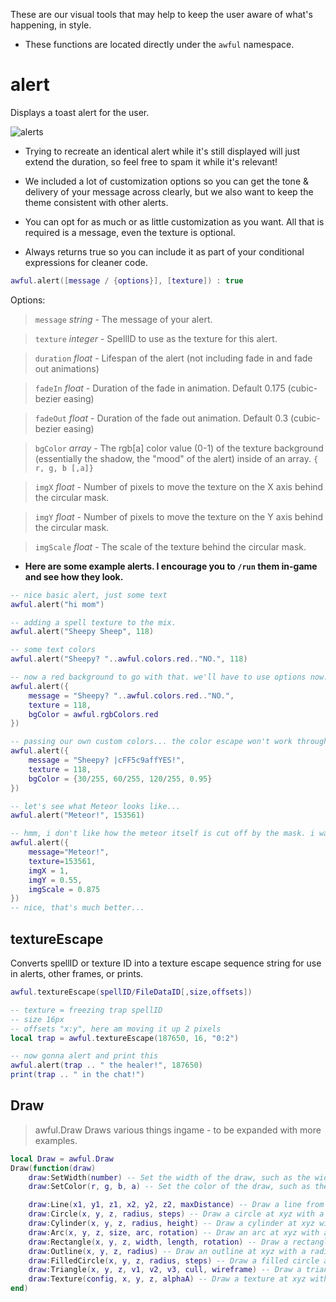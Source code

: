 
These are our visual tools that may help to keep the user aware of what's happening, in style.

- These functions are located directly under the `awful` namespace.

# **alert**

Displays a toast alert for the user.

![alerts](/gifs/alerts.gif)

- Trying to recreate an identical alert while it's still displayed will just extend the duration, so feel free to spam it while it's relevant!

- We included a lot of customization options so you can get the tone & delivery of your message across clearly, but we also want to keep the theme consistent with other alerts.

- You can opt for as much or as little customization as you want. All that is required is a message, even the texture is optional.

- Always returns true so you can include it as part of your conditional expressions for cleaner code.

```lua
awful.alert([message / {options}], [texture]) : true
```

Options:

> `message` _string_ - The message of your alert.

> `texture` _integer_ - SpellID to use as the texture for this alert.

> `duration` _float_ - Lifespan of the alert (not including fade in and fade out animations)

> `fadeIn` _float_ - Duration of the fade in animation. Default 0.175 (cubic-bezier easing)

> `fadeOut` _float_ - Duration of the fade out animation. Default 0.3 (cubic-bezier easing)

> `bgColor` _array_ - The rgb[a] color value (0-1) of the texture background (essentially the shadow, the "mood" of the alert) inside of an array. `{ r, g, b [,a]}`

> `imgX` _float_ - Number of pixels to move the texture on the X axis behind the circular mask.

> `imgY` _float_ - Number of pixels to move the texture on the Y axis behind the circular mask.

> `imgScale` _float_ - The scale of the texture behind the circular mask.

- **Here are some example alerts. I encourage you to `/run` them in-game and see how they look.**

```lua
-- nice basic alert, just some text
awful.alert("hi mom")

-- adding a spell texture to the mix.
awful.alert("Sheepy Sheep", 118)

-- some text colors
awful.alert("Sheepy? "..awful.colors.red.."NO.", 118)

-- now a red background to go with that. we'll have to use options now.
awful.alert({
    message = "Sheepy? "..awful.colors.red.."NO.",
    texture = 118,
    bgColor = awful.rgbColors.red
})

-- passing our own custom colors... the color escape won't work through /run in chat. you'll have to write & run this from your routine to test it.
awful.alert({
    message = "Sheepy? |cFF5c9affYES!",
    texture = 118,
    bgColor = {30/255, 60/255, 120/255, 0.95}
})

-- let's see what Meteor looks like...
awful.alert("Meteor!", 153561)

-- hmm, i don't like how the meteor itself is cut off by the mask. i want to move it up and to the left a bit. maybe scale it down too.
awful.alert({
    message="Meteor!",
    texture=153561,
    imgX = 1,
    imgY = 0.55,
    imgScale = 0.875
})
-- nice, that's much better...
```

## textureEscape

Converts spellID or texture ID into a texture escape sequence string for use in alerts, other frames, or prints.

```lua
awful.textureEscape(spellID/FileDataID[,size,offsets])
```

```lua
-- texture = freezing trap spellID
-- size 16px
-- offsets "x:y", here am moving it up 2 pixels
local trap = awful.textureEscape(187650, 16, "0:2")

-- now gonna alert and print this
awful.alert(trap .. " the healer!", 187650)
print(trap .. " in the chat!")
```

## Draw
> awful.Draw
Draws various things ingame - to be expanded with more examples.
```lua
local Draw = awful.Draw
Draw(function(draw)
    draw:SetWidth(number) -- Set the width of the draw, such as the width of a Line
    draw:SetColor(r, g, b, a) -- Set the color of the draw, such as the color of a Line

    draw:Line(x1, y1, z1, x2, y2, z2, maxDistance) -- Draw a line from xyz1 to xyz2, maxDistance being how many yards a line can be before it attaches a "new line" to the end of the previous line
    draw:Circle(x, y, z, radius, steps) -- Draw a circle at xyz with a radius and steps, steps being how many lines are used to draw the circle
    draw:Cylinder(x, y, z, radius, height) -- Draw a cylinder at xyz with a radius and height
    draw:Arc(x, y, z, size, arc, rotation) -- Draw an arc at xyz with a size (i.e. length of the arc), arc being how many degrees the arc is, and rotation being the "facing direction" of the arc
    draw:Rectangle(x, y, z, width, length, rotation) -- Draw a rectangle at xyz with a width, length, and rotation
    draw:Outline(x, y, z, radius) -- Draw an outline at xyz with a radius, basically a thick circle
    draw:FilledCircle(x, y, z, radius, steps) -- Draw a filled circle at xyz with a radius and steps
    draw:Triangle(x, y, z, v1, v2, v3, cull, wireframe) -- Draw a triangle at xyz with vertices v1, v2, and v3, cull true/false backface culling, wireframe true/false wireframe around the triangle
    draw:Texture(config, x, y, z, alphaA) -- Draw a texture at xyz with an alpha value, config being the texture path e.g. {texture = path, width = number, height = number}
end)
```
